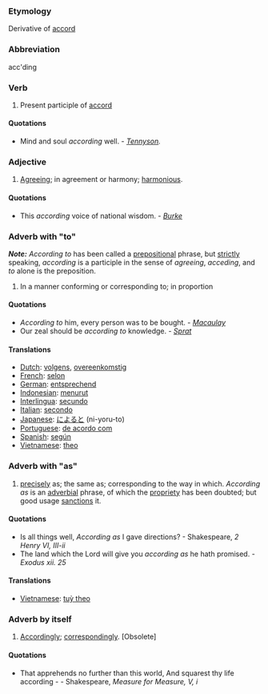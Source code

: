 ===Etymology===
Derivative of [[accord]]

===Abbreviation===
acc'ding

===Verb===
#Present participle of [[accord]]

====Quotations====
*Mind and soul ''according'' well. - ''[[Tennyson]].''

===Adjective===
#[[Agreeing]]; in agreement or harmony; [[harmonious]].

====Quotations====
*This ''according'' voice of national wisdom. - ''[[Burke]]''

===Adverb with "to"===
'''''Note:''''' ''According to'' has been called a [[preposition]]al phrase, but [[strictly]] speaking, ''according'' is a participle in the sense of ''agreeing'', ''acceding'', and ''to'' alone is the preposition.
#In a manner conforming or corresponding to; in proportion 

====Quotations====
*''According to'' him, every person was to be bought. - ''[[Macaulay]]''
*Our zeal should be ''according to'' knowledge. - ''[[Sprat]]''

====Translations====
* [[Dutch]]: [[volgens]], [[overeenkomstig]]
* [[French]]: [[selon]]
* [[German]]: [[entsprechend]]
* [[Indonesian]]: [[turut|menurut]]
* [[Interlingua]]: [[secundo]]
* [[Italian]]: [[secondo]]
* [[Japanese]]: [[によると]] (ni-yoru-to)
* [[Portuguese]]: [[de acordo com]]
* [[Spanish]]: [[según]]
* [[Vietnamese]]: [[theo]]

===Adverb with "as"===
#[[precisely]] as; the same as; corresponding to the way in which. ''According as'' is an [[adverbial]] phrase, of which the [[propriety]] has been doubted; but good usage [[sanctions]] it.  

====Quotations====
*Is all things well, ''According as'' I gave directions? - Shakespeare, ''2 Henry VI, III-ii''
*The land which the Lord will give you ''according as'' he hath promised. - ''Exodus xii. 25''

====Translations====
*[[Vietnamese]]: [[tuỳ theo]]

===Adverb by itself===
#[[Accordingly]]; [[correspondingly]]. [Obsolete]

====Quotations====
*That apprehends no further than this world, And squarest thy life according - - Shakespeare, ''Measure for Measure, V, i''